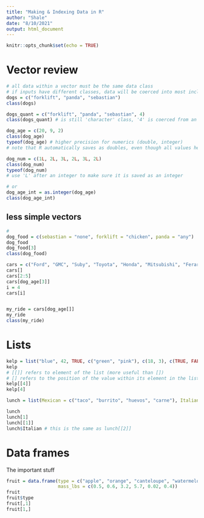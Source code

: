 ```yaml
---
title: "Making & Indexing Data in R"
author: "Shale"
date: "8/10/2021"
output: html_document
---
```


```r
knitr::opts_chunk$set(echo = TRUE)
```

# Vector review

```r
# all data within a vector must be the same data class
# if inputs have different classes, data will be coerced into most inclusive class
dogs = c("forklift", "panda", "sebastian")
class(dogs)

dogs_quant = c("forklift", "panda", "sebastian", 4)
class(dogs_quant) # is still 'character' class, '4' is coerced from an integer

dog_age = c(20, 9, 2)
class(dog_age)
typeof(dog_age) # higher precision for numerics (double, integer)
# note that R automatically saves as doubles, even though all values here are whole numbers

dog_num = c(1L, 2L, 3L, 2L, 3L, 2L)
class(dog_num)
typeof(dog_num)
# use 'L' after an integer to make sure it is saved as an integer

# or
dog_age_int = as.integer(dog_age)
class(dog_age_int)
```


## less simple vectors

```r
# 
dog_food = c(sebastian = "none", forklift = "chicken", panda = "any")
dog_food
dog_food[3]
class(dog_food)

```


```r
cars = c("Ford", "GMC", "Suby", "Toyota", "Honda", "Mitsubishi", "Ferarri", "Tesla")
cars[]
cars[2:5]
cars[dog_age[3]]
i = 4
cars[i]


my_ride = cars[dog_age[]]
my_ride
class(my_ride)
```


# Lists

```r
kelp = list("blue", 42, TRUE, c("green", "pink"), c(18, 3), c(TRUE, FALSE))
kelp
# [[]] refers to element of the list (more useful than [])
# [] refers to the position of the value within its element in the list
kelp[[4]]
kelp[4]

```

```r
lunch = list(Mexican = c("taco", "burrito", "huevos", "carne"), Italian = c("pasta", "pizza", "calzone"), American = c("burger", "pizza", "shake", "hot dog", "fries"))

lunch
lunch[1]
lunch[[1]]
lunch$Italian # this is the same as lunch[[2]]
```

# Data frames

The important stuff

```r
fruit = data.frame(type = c("apple", "orange", "canteloupe", "watermelon", "blackberry", "starfruit"),
                   mass_lbs = c(0.5, 0.6, 3.2, 5.7, 0.02, 0.4))
fruit
fruit$type
fruit[,1]
fruit[1,]

```


